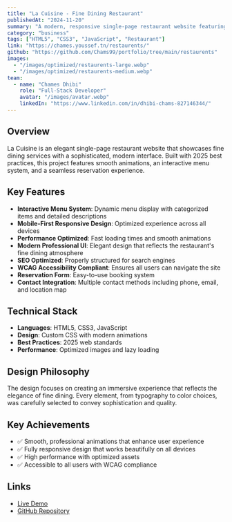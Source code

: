 ```yaml
---
title: "La Cuisine - Fine Dining Restaurant"
publishedAt: "2024-11-20"
summary: "A modern, responsive single-page restaurant website featuring elegant design, smooth animations, and excellent user experience with interactive menu and reservation system."
category: "business"
tags: ["HTML5", "CSS3", "JavaScript", "Restaurant"]
link: "https://chames.youssef.tn/restaurents/"
github: "https://github.com/Chams99/portfolio/tree/main/restaurents"
images:
  - "/images/optimized/restaurents-large.webp"
  - "/images/optimized/restaurents-medium.webp"
team:
  - name: "Chames Dhibi"
    role: "Full-Stack Developer"
    avatar: "/images/avatar.webp"
    linkedIn: "https://www.linkedin.com/in/dhibi-chams-827146344/"
---
```


## Overview

La Cuisine is an elegant single-page restaurant website that showcases fine dining services with a sophisticated, modern interface. Built with 2025 best practices, this project features smooth animations, an interactive menu system, and a seamless reservation experience.

## Key Features

- **Interactive Menu System**: Dynamic menu display with categorized items and detailed descriptions
- **Mobile-First Responsive Design**: Optimized experience across all devices
- **Performance Optimized**: Fast loading times and smooth animations
- **Modern Professional UI**: Elegant design that reflects the restaurant's fine dining atmosphere
- **SEO Optimized**: Properly structured for search engines
- **WCAG Accessibility Compliant**: Ensures all users can navigate the site
- **Reservation Form**: Easy-to-use booking system
- **Contact Integration**: Multiple contact methods including phone, email, and location map

## Technical Stack

- **Languages**: HTML5, CSS3, JavaScript
- **Design**: Custom CSS with modern animations
- **Best Practices**: 2025 web standards
- **Performance**: Optimized images and lazy loading

## Design Philosophy

The design focuses on creating an immersive experience that reflects the elegance of fine dining. Every element, from typography to color choices, was carefully selected to convey sophistication and quality.

## Key Achievements

- ✅ Smooth, professional animations that enhance user experience
- ✅ Fully responsive design that works beautifully on all devices
- ✅ High performance with optimized assets
- ✅ Accessible to all users with WCAG compliance

## Links

- [Live Demo](https://chames.youssef.tn/restaurents/)
- [GitHub Repository](https://github.com/Chams99/portfolio/tree/main/restaurents)

